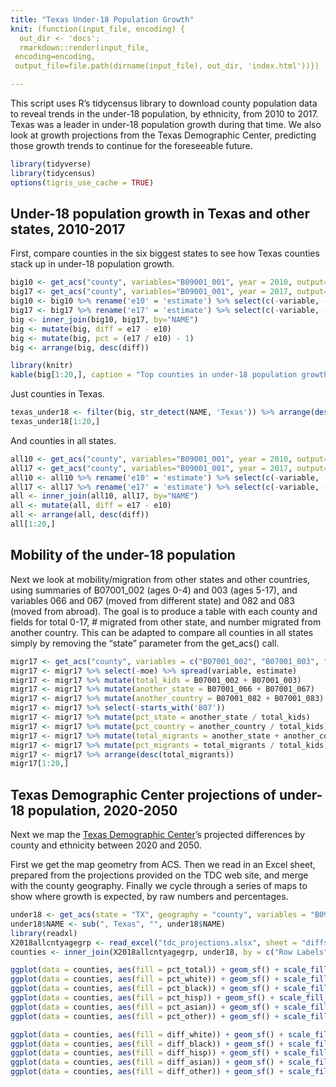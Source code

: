 ```yaml
---
title: "Texas Under-18 Population Growth"
knit: (function(input_file, encoding) {
  out_dir <- 'docs';
  rmarkdown::render(input_file,
 encoding=encoding,
 output_file=file.path(dirname(input_file), out_dir, 'index.html'))})

---
```


This script uses R's tidycensus library to download county population data to reveal trends in the under-18 population, by ethnicity, from 2010 to 2017. Texas was a leader in under-18 population growth during that time. We also look at growth projections from the Texas Demographic Center, predicting those growth trends to continue for the foreseeable future.


```r
library(tidyverse)
library(tidycensus)
options(tigris_use_cache = TRUE)
```

## Under-18 population growth in Texas and other states, 2010-2017

First, compare counties in the six biggest states to see how Texas counties stack up in under-18 population growth.

```r
big10 <- get_acs("county", variables="B09001_001", year = 2010, output="tidy", state=c("Texas","California","New York","Illinois","Pennsylvania","Florida"), geometry=FALSE)
big17 <- get_acs("county", variables="B09001_001", year = 2017, output="tidy", state=c("Texas","California","New York","Illinois","Pennsylvania","Florida"), geometry=FALSE)
big10 <- big10 %>% rename('e10' = 'estimate') %>% select(c(-variable, -moe))
big17 <- big17 %>% rename('e17' = 'estimate') %>% select(c(-variable, -moe))
big <- inner_join(big10, big17, by="NAME")
big <- mutate(big, diff = e17 - e10)
big <- mutate(big, pct = (e17 / e10) - 1)
big <- arrange(big, desc(diff))
```

```r
library(knitr)
kable(big[1:20,], caption = "Top counties in under-18 population growth 2010-2017 among the six largest states.")
```

Just counties in Texas.

```r
texas_under18 <- filter(big, str_detect(NAME, 'Texas')) %>% arrange(desc(diff))
texas_under18[1:20,]
```

And counties in all states.

```r
all10 <- get_acs("county", variables="B09001_001", year = 2010, output="tidy", geometry=FALSE)
all17 <- get_acs("county", variables="B09001_001", year = 2017, output="tidy", geometry=FALSE)
all10 <- all10 %>% rename('e10' = 'estimate') %>% select(c(-variable, -moe))
all17 <- all17 %>% rename('e17' = 'estimate') %>% select(c(-variable, -moe))
all <- inner_join(all10, all17, by="NAME")
all <- mutate(all, diff = e17 - e10)
all <- arrange(all, desc(diff))
all[1:20,]
```
## Mobility of the under-18 population

Next we look at mobility/migration from other states and other countries, using summaries of B07001_002 (ages 0-4) and 003 (ages 5-17), and variables 066 and 067 (moved from different state) and 082 and 083 (moved from abroad). The goal is to produce a table with each county and fields for total 0-17, # migrated from other state, and number migrated from another country. This can be adapted to compare all counties in all states simply by removing the "state" parameter from the get_acs() call.

```r
migr17 <- get_acs("county", variables = c("B07001_002", "B07001_003", "B07001_066", "B07001_082", "B07001_067", "B07001_083"), year = 2017, output = "tidy", state = 48, geometry = FALSE)
migr17 <- migr17 %>% select(-moe) %>% spread(variable, estimate)
migr17 <- migr17 %>% mutate(total_kids = B07001_002 + B07001_003)
migr17 <- migr17 %>% mutate(another_state = B07001_066 + B07001_067)
migr17 <- migr17 %>% mutate(another_country = B07001_082 + B07001_083)
migr17 <- migr17 %>% select(-starts_with('B07'))
migr17 <- migr17 %>% mutate(pct_state = another_state / total_kids)
migr17 <- migr17 %>% mutate(pct_country = another_country / total_kids)
migr17 <- migr17 %>% mutate(total_migrants = another_state + another_country)
migr17 <- migr17 %>% mutate(pct_migrants = total_migrants / total_kids)
migr17 <- migr17 %>% arrange(desc(total_migrants))
migr17[1:20,]
```
## Texas Demographic Center projections of under-18 population, 2020-2050

Next we map the [Texas Demographic Center](https://demographics.texas.gov/Data/TPEPP/Projections/)'s projected differences by county and ethnicity between 2020 and 2050.

First we get the map geometry from ACS. Then we read in an Excel sheet, prepared from the projections provided on the TDC web site, and merge with the county geography. Finally we cycle through a series of maps to show where growth is expected, by raw numbers and percentages.

```r
under18 <- get_acs(state = "TX", geography = "county", variables = "B09001_001", geometry = TRUE, year = 2017)
under18$NAME <- sub(", Texas", "", under18$NAME)
library(readxl)
X2018allcntyagegrp <- read_excel("tdc_projections.xlsx", sheet = "diffs and pcts only")
counties <- inner_join(X2018allcntyagegrp, under18, by = c("Row Labels" = "NAME"))

ggplot(data = counties, aes(fill = pct_total)) + geom_sf() + scale_fill_gradient2(high = "dark blue")
ggplot(data = counties, aes(fill = pct_white)) + geom_sf() + scale_fill_gradient2(high = "dark blue")
ggplot(data = counties, aes(fill = pct_black)) + geom_sf() + scale_fill_gradient2(high = "dark blue")
ggplot(data = counties, aes(fill = pct_hisp)) + geom_sf() + scale_fill_gradient2(high = "dark blue")
ggplot(data = counties, aes(fill = pct_asian)) + geom_sf() + scale_fill_gradient2(high = "dark blue")
ggplot(data = counties, aes(fill = pct_other)) + geom_sf() + scale_fill_gradient2(high = "dark blue")

ggplot(data = counties, aes(fill = diff_white)) + geom_sf() + scale_fill_gradient2(high = "dark green")
ggplot(data = counties, aes(fill = diff_black)) + geom_sf() + scale_fill_gradient2(high = "dark green")
ggplot(data = counties, aes(fill = diff_hisp)) + geom_sf() + scale_fill_gradient2(high = "dark green")
ggplot(data = counties, aes(fill = diff_asian)) + geom_sf() + scale_fill_gradient2(high = "dark green")
ggplot(data = counties, aes(fill = diff_other)) + geom_sf() + scale_fill_gradient2(high = "dark green")
```

